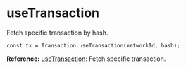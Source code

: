 # useTransaction

Fetch specific transaction by hash.

```tsx
const tx = Transaction.useTransaction(networkId, hash);
```

**Reference:** [useTransaction](#): Fetch specific transaction.
